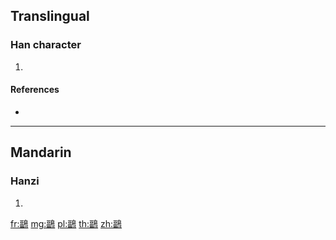 {{character info/new}}
==Translingual==

===Han character===
{{Han char|rn=196|rad=鳥|as=09|sn=20|four=17627|canj=MWHAF}}

# {{defn|Han|sort=鳥09}}

====References====
* {{Han ref|kx=1494.470|dkj=47116|dj=2024.350|hdz=74644.220|uh=9D9D|ud=40349|bh=F57A|bd=62842}}

----

==Mandarin==

===Hanzi===
{{cmn-hanzi|pin=[[fú]] ([[fu2]])|wg=fu<sup>2</sup>}}

# {{defn|lang=cmn|sort=鳥09}}

[[fr:鶝]]
[[mg:鶝]]
[[pl:鶝]]
[[th:鶝]]
[[zh:鶝]]